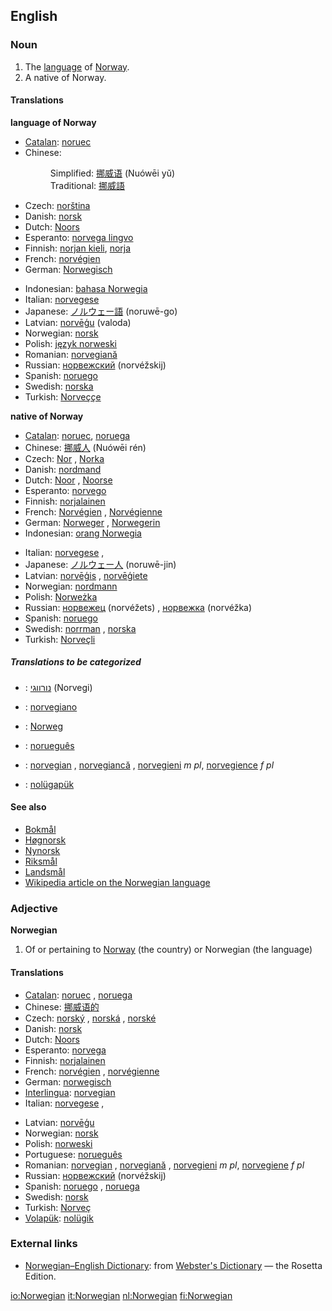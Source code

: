 ==English==
===Noun===
{{en-noun-reg}}

#The [[language]] of [[Norway]].
#A native of Norway.

====Translations====
'''language of Norway'''
{{top}}
*[[Catalan]]: [[noruec]] {{m}}
*Chinese:
*:Simplified: [[挪威语]] (Nuówēi yǔ)
*:Traditional: [[挪威語]]
*Czech: [[norština]] {{f}}
*Danish: [[norsk]]
*Dutch: [[Noors]] {{n}}
*Esperanto: [[norvega lingvo]]
*Finnish: [[norjan kieli]], [[norja]]
*French: [[norvégien]] {{m}}
*German: [[Norwegisch]]
{{mid}}
*Indonesian: [[bahasa Norwegia]]
*Italian: [[norvegese]] {{m}}
*Japanese: [[ノルウェー語]] (noruwē-go)
*Latvian: [[norvēģu]] (valoda)
*Norwegian: [[norsk]]
*Polish: [[język norweski]] {{m}}
*Romanian: [[norvegiană]] {{f}}
*Russian: [[норвежский]] (norvéžskij)
*Spanish: [[noruego]] {{m}}
*Swedish: [[norska]]
*Turkish: [[Norveççe]]
{{bottom}}

'''native of Norway'''
{{top}}
*[[Catalan]]: [[noruec]], {{m}}[[noruega]] {{f}}
*Chinese: [[挪威人]] (Nuówēi rén)
*Czech: [[Nor]] {{m}}, [[Norka]] {{f}}
*Danish: [[nordmand]]
*Dutch: [[Noor]] {{m}}, [[Noorse]] {{f}}
*Esperanto: [[norvego]]
*Finnish: [[norjalainen]]
*French: [[Norvégien]] {{m}}, [[Norvégienne]] {{f}}
*German: [[Norweger]] {{m}}, [[Norwegerin]] {{f}}
*Indonesian: [[orang Norwegia]]
{{mid}}
*Italian: [[norvegese]] {{m}}, {{f}}
*Japanese: [[ノルウェー人]] (noruwē-jin)
*Latvian: [[norvēģis]] {{m}}, [[norvēģiete]] {{f}}
*Norwegian: [[nordmann]] {{m}}
*Polish: [[Norweżka]] {{f}}
*Russian: [[норвежец]] (norvéžets) {{m}}, [[норвежка]] (norvéžka) {{f}}
*Spanish: [[noruego]] {{m}}
*Swedish: [[norrman]] {{m}}, [[norska]] {{f}}
*Turkish: [[Norveçli]]
{{bottom}}

=====Translations to be categorized=====
{{checktrans}}
*{{ttbc|Hebrew}}: [[נורווגי]] (Norvegi)
*{{ttbc|Interlingua}}: [[norvegiano]]
*{{ttbc|Polish}}: [[Norweg]] {{m}}
*{{ttbc|Portuguese}}: [[norueguês]]
*{{ttbc|Romanian}}: [[norvegian]] {{m}}, [[norvegiancă]] {{f}}, [[norvegieni]] ''m pl'', [[norvegience]] ''f pl''
*{{ttbc|Volapük}}: [[nolügapük]]

====See also====
*[[Bokmål]]
*[[Høgnorsk]]
*[[Nynorsk]]
*[[Riksmål]]
*[[Landsmål]]
*[[w:Norwegian language|Wikipedia article on the Norwegian language]]

===Adjective===
'''Norwegian'''

# Of or pertaining to [[Norway]] (the country) or Norwegian (the language)

====Translations====
{{top}}
*[[Catalan]]: [[noruec]] {{m}}, [[noruega]] {{f}}
*Chinese: [[挪威语的]]
*Czech: [[norský]] {{m}}, [[norská]] {{f}}, [[norské]] {{n}}
*Danish: [[norsk]]
*Dutch: [[Noors]]
*Esperanto: [[norvega]]
*Finnish: [[norjalainen]]
*French: [[norvégien]] {{m}}, [[norvégienne]] {{f}}
*German: [[norwegisch]]
*[[Interlingua]]: [[norvegian]]
*Italian: [[norvegese]] {{m}}, {{f}}
{{mid}}
*Latvian: [[norvēģu]]
*Norwegian: [[norsk]]
*Polish: [[norweski]]
*Portuguese: [[norueguês]]
*Romanian: [[norvegian]] {{m}}, [[norvegiană]] {{f}}, [[norvegieni]] ''m pl'', [[norvegiene]] ''f pl''
*Russian: [[норвежский]] (norvéžskij)
*Spanish: [[noruego]] {{m}}, [[noruega]] {{f}}
*Swedish: [[norsk]]
*Turkish: [[Norveç]]
*[[Volapük]]: [[nolügik]]
{{bottom}}

===External links===
{{interwiktionary|code=no}}
*[http://www.websters-online-dictionary.org/definition/Norwegian-english/ Norwegian–English Dictionary]: from [http://www.websters-online-dictionary.org/ Webster's Dictionary] — the Rosetta Edition.

[[io:Norwegian]]
[[it:Norwegian]]
[[nl:Norwegian]]
[[fi:Norwegian]]